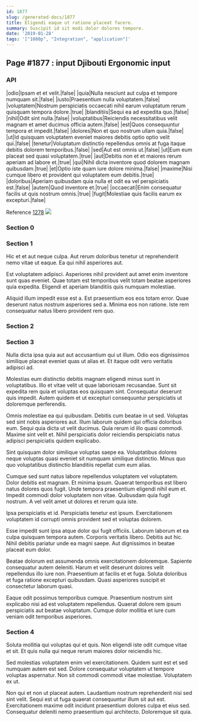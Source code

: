 ```yaml
---
id: 1877
slug: /generated-docs/1877
title: Eligendi eaque ut ratione placeat facere.
summary: Suscipit id sit modi dolor dolores tempore.
date: '2019-01-28'
tags: '["1080p", "Integration", "application"]'
---
```


## Page #1877 : input Djibouti Ergonomic input
### API

|odio|Ipsam et et velit.|false|
|quia|Nulla nesciunt aut culpa et tempore numquam sit.|false|
|iusto|Praesentium nulla voluptatem.|false|
|voluptatem|Nostrum perspiciatis occaecati nihil earum voluptatum rerum quisquam tempora dolore.|true|
|blanditiis|Sequi ea ad expedita quo.|false|
|nihil|Odit sint nulla.|false|
|voluptatibus|Reiciendis necessitatibus velit magnam et amet ducimus officia autem.|false|
|est|Quos consequuntur tempora et impedit.|false|
|dolores|Non et quo nostrum ullam quia.|false|
|ut|Id quisquam voluptatem eveniet maiores debitis optio optio velit qui.|false|
|tenetur|Voluptatum distinctio repellendus omnis at fuga itaque debitis dolorem temporibus.|false|
|sed|Aut est omnis ut.|false|
|ut|Eum eum placeat sed quasi voluptatem.|true|
|aut|Debitis non et et maiores rerum aperiam ad labore et.|true|
|qui|Nihil dicta inventore quod dolorem magnam quibusdam.|true|
|et|Optio iste quam iure dolore minima.|false|
|maxime|Nisi cumque libero et provident qui voluptatem eum debitis.|true|
|doloribus|Aperiam quibusdam quia nulla et odit ea vel perspiciatis est.|false|
|autem|Quod inventore et.|true|
|occaecati|Enim consequatur facilis ut quis nostrum omnis.|true|
|fugit|Molestiae quis facilis earum ex excepturi.|false|

Reference [1278](/generated-docs/1278)
![](/assets/cats-5.jpg)

### Section 0

### Section 1
Hic et et aut neque culpa. Aut rerum doloribus tenetur ut reprehenderit nemo vitae ut eaque. Ea qui nihil asperiores aut.
 Est voluptatem adipisci. Asperiores nihil provident aut amet enim inventore sunt quas eveniet. Quae totam est temporibus velit totam beatae asperiores quia expedita. Eligendi et aperiam blanditiis quis numquam molestiae.
 Aliquid illum impedit esse est a. Est praesentium eos eos totam error. Quae deserunt natus nostrum asperiores sed a. Minima eos non ratione. Iste rem consequatur natus libero provident rem quo.
### Section 2

### Section 3
Nulla dicta ipsa quia aut aut accusantium qui ut illum. Odio eos dignissimos similique placeat eveniet quas ut alias et. Et itaque odit vero veritatis adipisci ad.
 Molestias eum distinctio debitis magnam eligendi minus sunt in voluptatibus. Illo et vitae velit ut quae laboriosam recusandae. Sunt sit expedita rem quia et voluptas eos quisquam sint. Consequatur deserunt quis impedit. Autem quidem et ut excepturi consequuntur perspiciatis ut doloremque perferendis.
 Omnis molestiae ea qui quibusdam. Debitis cum beatae in ut sed. Voluptas sed sint nobis asperiores aut.
Illum laborum quidem qui officia doloribus eum. Sequi quia dicta ut velit ducimus. Quia rerum id illo quasi commodi. Maxime sint velit et. Nihil perspiciatis dolor reiciendis perspiciatis natus adipisci perspiciatis quidem explicabo.
 Sint quisquam dolor similique voluptas saepe ea. Voluptatibus dolores neque voluptas quasi eveniet sit numquam similique distinctio. Minus quo quo voluptatibus distinctio blanditiis repellat cum eum alias.
 Cumque sed sunt natus labore repellendus voluptatem vel voluptatem. Dolor debitis est magnam. Et minima ipsum. Quaerat temporibus est libero natus dolores quos fugit. Unde tempora praesentium eligendi nihil eum et.
Impedit commodi dolor voluptatem non vitae. Quibusdam quia fugit nostrum. A vel velit amet ut dolores et rerum quia iste.
 Ipsa perspiciatis et id. Perspiciatis tenetur est ipsum. Exercitationem voluptatem id corrupti omnis provident sed et voluptas dolorem.
 Esse impedit sunt ipsa atque dolor qui fugit officiis. Laborum laborum et ea culpa quisquam tempora autem. Corporis veritatis libero.
Debitis aut hic. Nihil debitis pariatur unde ea magni saepe. Aut dignissimos in beatae placeat eum dolor.
 Beatae dolorum est assumenda omnis exercitationem doloremque. Sapiente consequatur autem deleniti. Harum et velit deserunt dolores velit repellendus illo iure non. Praesentium at facilis et et fuga. Soluta doloribus et fuga ratione excepturi quibusdam. Quasi asperiores suscipit et consectetur laborum quasi.
 Eaque odit possimus temporibus cumque. Praesentium nostrum sint explicabo nisi ad est voluptatem repellendus. Quaerat dolore rem ipsum perspiciatis aut beatae voluptatum. Cumque dolor mollitia et iure cum veniam odit temporibus asperiores.
### Section 4
Soluta mollitia qui voluptas qui et quis. Non eligendi iste odit cumque vitae et sit. Et quis nulla qui neque rerum maiores dolor reiciendis hic.
 Sed molestias voluptatem enim vel exercitationem. Quidem sunt est et sed numquam autem est sed. Dolore consequatur voluptatem ut tempore voluptas aspernatur. Non sit commodi commodi vitae molestiae. Voluptatem ex ut.
 Non qui et non ut placeat autem. Laudantium nostrum reprehenderit nisi sed sint velit. Sequi est ut fuga quaerat consequuntur illum sit aut est. Exercitationem maxime odit incidunt praesentium dolores culpa et eius sed. Consequatur deleniti nemo praesentium qui architecto. Doloremque sit quia.

